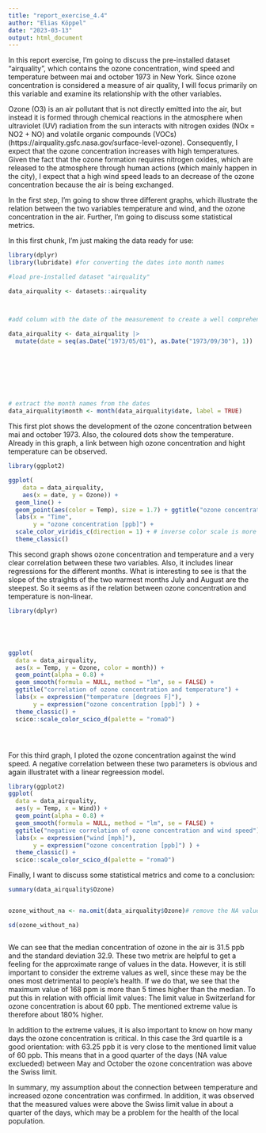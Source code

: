 ```yaml
---
title: "report_exercise_4.4"
author: "Elias Köppel"
date: "2023-03-13"
output: html_document
---
```


In this report exercise, I'm going to discuss the pre-installed dataset "airquality", which contains the ozone concentration, wind speed and temperature between mai and october 1973 in New York. Since ozone concentration is considered a measure of air quality, I will focus primarily on this variable and examine its relationship with the other variables. 

Ozone (O3) is an air pollutant that is not directly emitted into the air, but instead it is formed through chemical reactions in the atmosphere when ultraviolet (UV) radiation from the sun interacts with nitrogen oxides (NOx = NO2 + NO) and volatile organic compounds (VOCs) (https://airquality.gsfc.nasa.gov/surface-level-ozone). Consequently, I expect that the ozone concentration increases with high temperatures. Given the fact that the ozone formation requires nitrogen oxides, which are  released to the atmosphere through human actions (which mainly happen in the city), I expect that a high wind speed leads to an decrease of the ozone concentration because the air is being exchanged.  

In the first step, I'm going to show three different graphs, which illustrate the relation between the two variables temperature and wind, and the ozone concentration in the air. Further, I'm going to discuss some statistical metrics. 




In this first chunk, I'm just making the data ready for use:
```r
library(dplyr)
library(lubridate) #for converting the dates into month names

#load pre-installed dataset "airquality"

data_airquality <- datasets::airquality



#add column with the date of the measurement to create a well comprehensible timeline in the following plots

data_airquality <- data_airquality |> 
  mutate(date = seq(as.Date("1973/05/01"), as.Date("1973/09/30"), 1))








# extract the month names from the dates
data_airquality$month <- month(data_airquality$date, label = TRUE)


```







This first plot shows the development of the ozone concentration between mai and october 1973. Also, the coloured dots show the temperature. Already in this graph, a link between high ozone concentration and hight temperature can be observed. 
```r
library(ggplot2)

ggplot(
    data = data_airquality,
    aes(x = date, y = Ozone)) +
  geom_line() +
  geom_point(aes(color = Temp), size = 1.7) + ggtitle("ozone concentration in 1973") +
  labs(x = "Time", 
       y = "ozone concentration [ppb]") +
  scale_color_viridis_c(direction = 1) + # inverse color scale is more intuitive here
  theme_classic()

```





This second graph shows ozone concentration and temperature and a very clear correlation between these two variables. Also, it includes linear regressions for the different months. What is interesting to see is that the slope of the straights of the two warmest months July and August are the steepest. So it seems as if the relation between ozone concentration and temperature is non-linear. 
```r

library(dplyr)





ggplot(
  data = data_airquality,
  aes(x = Temp, y = Ozone, color = month)) +
  geom_point(alpha = 0.8) +
  geom_smooth(formula = NULL, method = "lm", se = FALSE) +
  ggtitle("correlation of ozone concentration and temperature") +
  labs(x = expression("temperature [degrees F]"), 
       y = expression("ozone concentration [ppb]") ) +
  theme_classic() +
  scico::scale_color_scico_d(palette = "romaO")





```





For this third graph, I ploted the ozone concentration against the wind speed. A negative correlation between these two parameters is obvious and again illustratet with a linear regreession model. 

```r
library(ggplot2)
ggplot(
  data = data_airquality,
  aes(y = Temp, x = Wind)) +
  geom_point(alpha = 0.8) +
  geom_smooth(formula = NULL, method = "lm", se = FALSE) +
  ggtitle("negative correlation of ozone concentration and wind speed") +
  labs(x = expression("wind [mph]"), 
       y = expression("ozone concentration [ppb]") ) +
  theme_classic() +
  scico::scale_color_scico_d(palette = "romaO")
```



Finally, I want to discuss some statistical metrics and come to a conclusion:
```r

summary(data_airquality$Ozone)


ozone_without_na <- na.omit(data_airquality$Ozone)# remove the NA values to calculate the standard deviation

sd(ozone_without_na)



```
We can see that the median concentration of ozone in the air is 31.5 ppb and the standard deviation 32.9. These two metrix are helpful to get a feeling for the approximate range of values in the data.
However, it is still important to consider the extreme values as well, since these may be the ones most detrimental to people's health. If we do that, we see that the maximum value of 168 ppm is more than 5 times higher than the median. To put this in relation with official limit values: The limit value in Switzerland for ozone concentration is about 60 ppb. The mentioned extreme value is therefore about 180% higher.

In addition to the extreme values, it is also important to know on how many days the ozone concentration is critical. In this case the 3rd quartile is a good orientation: with 63.25 ppb it is very close to the mentioned limit value of 60 ppb. This means that in a good quarter of the days (NA value exclueded) between May and October the ozone concentration was above the Swiss limit. 


In summary, my assumption about the connection between temperature and increased ozone concentration was confirmed. In addition, it was observed that the measured values were above the Swiss limit value in about a quarter of the days, which may be a problem for the health of the local population. 

